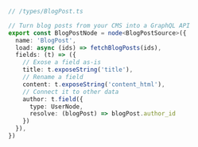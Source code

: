```ts
// /types/BlogPost.ts

// Turn blog posts from your CMS into a GraphQL API
export const BlogPostNode = node<BlogPostSource>({
  name: 'BlogPost',
  load: async (ids) => fetchBlogPosts(ids),
  fields: (t) => ({
    // Exose a field as-is
    title: t.exposeString('title'),
    // Rename a field
    content: t.exposeString('content_html'),
    // Connect it to other data
    author: t.field({
      type: UserNode,
      resolve: (blogPost) => blogPost.author_id
    })
  }),
})
```
